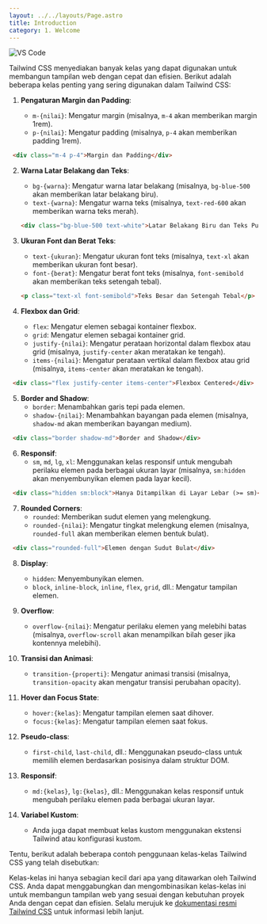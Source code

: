 ```yaml
---
layout: ../../layouts/Page.astro
title: Introduction
category: 1. Welcome
---
```


<img src="https://adminlte.io/wp-content/uploads/2022/02/tailwindcss-templates.png" alt="VS Code" />

Tailwind CSS menyediakan banyak kelas yang dapat digunakan untuk membangun tampilan web dengan cepat dan efisien. Berikut adalah beberapa kelas penting yang sering digunakan dalam Tailwind CSS:

1. **Pengaturan Margin dan Padding**:

   - `m-{nilai}`: Mengatur margin (misalnya, `m-4` akan memberikan margin 1rem).
   - `p-{nilai}`: Mengatur padding (misalnya, `p-4` akan memberikan padding 1rem).
  ```html
   <div class="m-4 p-4">Margin dan Padding</div>
   ```

2. **Warna Latar Belakang dan Teks**:
   - `bg-{warna}`: Mengatur warna latar belakang (misalnya, `bg-blue-500` akan memberikan latar belakang biru).
   - `text-{warna}`: Mengatur warna teks (misalnya, `text-red-600` akan memberikan warna teks merah).
   ```html
   <div class="bg-blue-500 text-white">Latar Belakang Biru dan Teks Putih</div>
   ```


3. **Ukuran Font dan Berat Teks**:
   - `text-{ukuran}`: Mengatur ukuran font teks (misalnya, `text-xl` akan memberikan ukuran font besar).
   - `font-{berat}`: Mengatur berat font teks (misalnya, `font-semibold` akan memberikan teks setengah tebal).
   ```html
   <p class="text-xl font-semibold">Teks Besar dan Setengah Tebal</p>
   ```

4. **Flexbox dan Grid**:
   - `flex`: Mengatur elemen sebagai kontainer flexbox.
   - `grid`: Mengatur elemen sebagai kontainer grid.
   - `justify-{nilai}`: Mengatur perataan horizontal dalam flexbox atau grid (misalnya, `justify-center` akan meratakan ke tengah).
   - `items-{nilai}`: Mengatur perataan vertikal dalam flexbox atau grid (misalnya, `items-center` akan meratakan ke tengah).
  ```html
   <div class="flex justify-center items-center">Flexbox Centered</div>
   ```

5. **Border and Shadow**:
   - `border`: Menambahkan garis tepi pada elemen.
   - `shadow-{nilai}`: Menambahkan bayangan pada elemen (misalnya, `shadow-md` akan memberikan bayangan medium).
  ```html
   <div class="border shadow-md">Border and Shadow</div>
   ```

6. **Responsif**:
   - `sm`, `md`, `lg`, `xl`: Menggunakan kelas responsif untuk mengubah perilaku elemen pada berbagai ukuran layar (misalnya, `sm:hidden` akan menyembunyikan elemen pada layar kecil).

  ```html
   <div class="hidden sm:block">Hanya Ditampilkan di Layar Lebar (>= sm)</div>
   ```
7. **Rounded Corners**:
   - `rounded`: Memberikan sudut elemen yang melengkung.
   - `rounded-{nilai}`: Mengatur tingkat melengkung elemen (misalnya, `rounded-full` akan memberikan elemen bentuk bulat).
```html
 <div class="rounded-full">Elemen dengan Sudut Bulat</div>
```
8. **Display**:
   - `hidden`: Menyembunyikan elemen.
   - `block`, `inline-block`, `inline`, `flex`, `grid`, dll.: Mengatur tampilan elemen.

9. **Overflow**:
   - `overflow-{nilai}`: Mengatur perilaku elemen yang melebihi batas (misalnya, `overflow-scroll` akan menampilkan bilah geser jika kontennya melebihi).

10. **Transisi dan Animasi**:
    - `transition-{properti}`: Mengatur animasi transisi (misalnya, `transition-opacity` akan mengatur transisi perubahan opacity).

11. **Hover dan Focus State**:
    - `hover:{kelas}`: Mengatur tampilan elemen saat dihover.
    - `focus:{kelas}`: Mengatur tampilan elemen saat fokus.

12. **Pseudo-class**:
    - `first-child`, `last-child`, dll.: Menggunakan pseudo-class untuk memilih elemen berdasarkan posisinya dalam struktur DOM.

13. **Responsif**:
    - `md:{kelas}`, `lg:{kelas}`, dll.: Menggunakan kelas responsif untuk mengubah perilaku elemen pada berbagai ukuran layar.

14. **Variabel Kustom**:
    - Anda juga dapat membuat kelas kustom menggunakan ekstensi Tailwind atau konfigurasi kustom.

Tentu, berikut adalah beberapa contoh penggunaan kelas-kelas Tailwind CSS yang telah disebutkan:
 
 
Kelas-kelas ini hanya sebagian kecil dari apa yang ditawarkan oleh Tailwind CSS. Anda dapat menggabungkan dan mengombinasikan kelas-kelas ini untuk membangun tampilan web yang sesuai dengan kebutuhan proyek Anda dengan cepat dan efisien. Selalu merujuk ke [dokumentasi resmi Tailwind CSS](https://tailwindcss.com/docs) untuk informasi lebih lanjut.

<div class="flex gap-3 w-full ">
<Prev title="Mengenal HTML" href="/1-hari-jadi-programmer/mengenal-html" />
<Next title="Tailwind Class" href="/1-hari-jadi-programmer/tailwind-class" />
</div>
